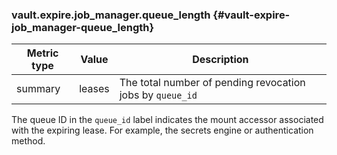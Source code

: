 ### vault.expire.job_manager.queue_length {#vault-expire-job_manager-queue_length}

Metric type | Value  | Description
----------- | ------ | -----------
summary     | leases | The total number of pending revocation jobs by `queue_id`

The queue ID in the `queue_id` label indicates the mount accessor associated
with the expiring lease. For example, the secrets engine or authentication method.
